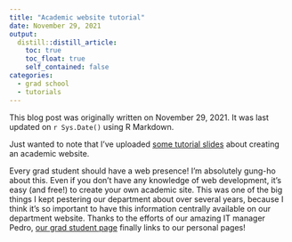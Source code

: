 ```yaml
---
title: "Academic website tutorial"
date: November 29, 2021
output:
  distill::distill_article:
    toc: true
    toc_float: true
    self_contained: false
categories:
  - grad school
  - tutorials
---
```


This blog post was originally written on November 29, 2021. It was last updated on `r Sys.Date()` using R Markdown.

Just wanted to note that I've uploaded [some tutorial slides](https://jaeyoungson.com/files/2021_academic_website_tutorial.pdf) about creating an academic website.

Every grad student should have a web presence! I'm absolutely gung-ho about this. Even if you don't have any knowledge of web development, it's easy (and free!) to create your own academic site. This was one of the big things I kept pestering our department about over several years, because I think it's so important to have this information centrally available on our department website. Thanks to the efforts of our amazing IT manager Pedro, [our grad student page](https://www.brown.edu/academics/cognitive-linguistic-psychological-sciences/graduate-students) finally links to our personal pages!